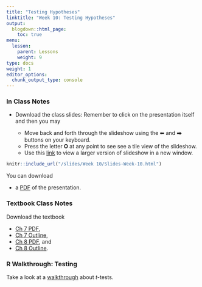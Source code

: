 ```yaml
---
title: "Testing Hypotheses"
linktitle: "Week 10: Testing Hypotheses"
output:
  blogdown::html_page:
    toc: true
menu:
  lesson:
    parent: Lessons
    weight: 9
type: docs
weight: 1
editor_options: 
  chunk_output_type: console
---
```


### In Class Notes

- Download the class slides: Remember to click on the presentation itself and then you may

  + Move back and forth through the slideshow using the ⬅ and ⮕ buttons on your keyboard.
  + Press the letter **O** at any point to see see a tile view of the slideshow.
  + Use this [link](/slides/Week 10/Slides-Week-10.html){target="_blank"} to view a larger version of slideshow in a new window.
        
```r
knitr::include_url("/slides/Week 10/Slides-Week-10.html")
```

You can download 

- a [PDF](/slides/Week 10/Slides-Week-10.pdf){target="_blank"} of the presentation. 

### Textbook Class Notes
Download the textbook

- [Ch 7 PDF](/slides/Week 9/SSDS_Ch7.pdf){target="_blank"}, 
- [Ch 7 Outline](/lecture_notes/Week9/SSDS_Ch7.pdf){target="_blank"},
- [Ch 8 PDF](/slides/Week 10/SSDS_Ch8.pdf){target="_blank"}, and
- [Ch 8 Outline](/lecture_notes/Week10/SSDS_Ch8.pdf){target="_blank"}.

### R Walkthrough: Testing

Take a look at a [walkthrough](/lesson/hypotheses/) about *t*-tests.
